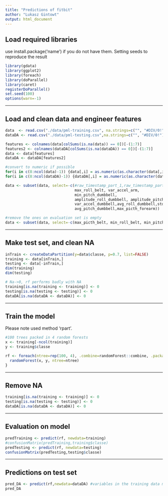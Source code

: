 ```yaml
---
title: "Predictions of fitbit"
author: "Lukasz Gintowt"
output: html_document
---
```


## Load required libraries

use install.package('name') if you do not have them.
Setting seeds to reproduce the result
```r
library(gdata)
library(ggplot2)
library(foreach)
library(doParallel)
library(caret)
registerDoParallel()
set.seed(100)
options(warn=-1)
```

---

## Load and clean data and engineer features

```r
data  <- read.csv("./data/pml-training.csv", na.strings=c("", "#DIV/0!"))
dataDA <- read.csv("./data/pml-testing.csv",na.strings=c("", "#DIV/0!"))

features <- colnames(data[colSums(is.na(data)) == 0])[-(1:7)]
features2 <- colnames(dataDA[colSums(is.na(dataDA)) == 0])[-(1:7)]
data <- data[features]
dataDA <- dataDA[features2]

#convert to numeric if possible 
for(i in c(8:ncol(data)-1)) {data[,i] = as.numeric(as.character(data[,i]))}
for(i in c(8:ncol(dataDA)-1)) {dataDA[,i] = as.numeric(as.character(dataDA[,i]))}
```


```r
data <- subset(data, select=-c(#raw_timestamp_part_1,raw_timestamp_part_2,cvtd_timestamp,X,
                               max_roll_belt, var_accel_arm,
                               min_pitch_dumbbell,
                               amplitude_roll_dumbbell, amplitude_pitch_dumbbell,
                               var_accel_dumbbell,avg_roll_dumbbell,stddev_roll_dumbbell,var_roll_dumbbell,
                               avg_pitch_dumbbell,max_picth_forearm))

#remove the ones on evaluation set is empty
data <- subset(data, select=-c(max_picth_belt, min_roll_belt, min_pitch_belt, amplitude_roll_belt, amplitude_pitch_belt, var_total_accel_belt, avg_roll_belt, stddev_roll_belt, var_roll_belt, avg_pitch_belt, stddev_pitch_belt, var_pitch_belt, avg_yaw_belt, stddev_yaw_belt, var_yaw_belt, max_picth_arm, max_yaw_arm, min_yaw_arm, amplitude_yaw_arm, max_roll_dumbbell, max_picth_dumbbell, min_roll_dumbbell, stddev_pitch_dumbbell, var_pitch_dumbbell, avg_yaw_dumbbell, stddev_yaw_dumbbell, var_yaw_dumbbell, min_pitch_forearm, amplitude_pitch_forearm, var_accel_forearm))
```

---

## Make test set, and clean NA

```r
inTrain <- createDataPartition(y=data$classe, p=0.7, list=FALSE)
training <- data[inTrain,]
testing <- data[-inTrain,]
dim(training)
dim(testing)

# Na->0, rf performs badly with NA
training[is.na(training <- training)] <- 0
testing[is.na(testing <- testing)] <- 0
dataDA[is.na(dataDA <- dataDA)] <- 0
```

---

## Train the model

Please note used method 'rpart'.

```r
#100 trees packed in 4 random forests  
x <- training[-ncol(training)]
y <- training$classe

rf <- foreach(ntree=rep(100, 4), .combine=randomForest::combine, .packages='randomForest') %dopar% {
  randomForest(x, y, ntree=ntree) 
}
```

---

## Remove NA

```r
training[is.na(training <- training)] <- 0
testing[is.na(testing <- testing)] <- 0
dataDA[is.na(dataDA <- dataDA)] <- 0
```

---

## Evaluation on model

```r
predTraining <- predict(rf, newdata=training)
#confusionMatrix(predTraining,training$classe)
predTesting <- predict(rf, newdata=testing)
confusionMatrix(predTesting,testing$classe)
```

---

## Predictions on test set

```r
pred_DA <- predict(rf,newdata=dataDA) #variables in the training data missing in newdata
pred_DA
```
